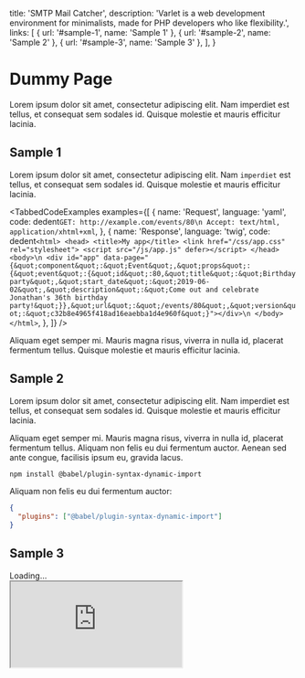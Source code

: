 
  title: 'SMTP Mail Catcher',
  description: 'Varlet is a web development environment for minimalists, made for PHP developers who like flexibility.',
  links: [
    { url: '#sample-1', name: 'Sample 1' },
    { url: '#sample-2', name: 'Sample 2' },
    { url: '#sample-3', name: 'Sample 3' },
  ],
}

# Dummy Page

Lorem ipsum dolor sit amet, consectetur adipiscing elit. Nam imperdiet est tellus, et consequat sem sodales id. Quisque molestie et mauris efficitur lacinia.

## Sample 1

Lorem ipsum dolor sit amet, consectetur adipiscing elit. Nam `imperdiet` est tellus, et consequat sem sodales id. Quisque molestie et mauris efficitur lacinia.

<TabbedCodeExamples
  examples={[
    {
      name: 'Request',
      language: 'yaml',
      code: dedent`
        GET: http://example.com/events/80\n
        Accept: text/html, application/xhtml+xml
      `,
    },
    {
      name: 'Response',
      language: 'twig',
      code: dedent`
        <html>
        <head>
            <title>My app</title>
            <link href="/css/app.css" rel="stylesheet">
            <script src="/js/app.js" defer></script>
        </head>
        <body>\n
        <div id="app" data-page="{&quot;component&quot;:&quot;Event&quot;,&quot;props&quot;:{&quot;event&quot;:{&quot;id&quot;:80,&quot;title&quot;:&quot;Birthday party&quot;,&quot;start_date&quot;:&quot;2019-06-02&quot;,&quot;description&quot;:&quot;Come out and celebrate Jonathan's 36th birthday party!&quot;}},&quot;url&quot;:&quot;/events/80&quot;,&quot;version&quot;:&quot;c32b8e4965f418ad16eaebba1d4e960f&quot;}"></div>\n
        </body>
        </html>
      `,
    },
  ]}
/>

<Notice>
  Aliquam eget semper mi. Mauris magna risus, viverra in nulla id, placerat fermentum tellus.
  Quisque molestie et mauris efficitur lacinia.
</Notice>

## Sample 2

Lorem ipsum dolor sit amet, consectetur adipiscing elit. Nam imperdiet est tellus, et consequat sem sodales id. Quisque molestie et mauris efficitur lacinia.

Aliquam eget semper mi. Mauris magna risus, viverra in nulla id, placerat fermentum tellus. Aliquam non felis eu dui fermentum auctor. Aenean sed ante congue, facilisis ipsum eu, gravida lacus.

```bash
npm install @babel/plugin-syntax-dynamic-import
```

Aliquam non felis eu dui fermentum auctor:

```json
{
  "plugins": ["@babel/plugin-syntax-dynamic-import"]
}
```

## Sample 3

<div className="my-6 relative rounded-lg overflow-hidden bg-gray-500 px-0" style={{ paddingTop: '56%' }}>
  <div className="absolute inset-0 w-full h-full flex items-center justify-center text-sm">Loading&hellip;</div>
  <iframe className="absolute inset-0 w-full h-full" src="https://player.vimeo.com/video/46926279?autoplay=0&loop=1&muted=1&background=1"></iframe>
</div>
